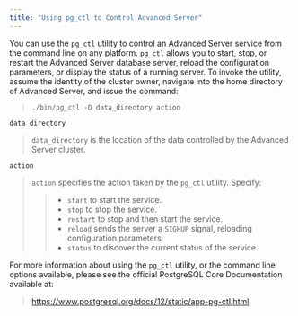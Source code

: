 ```yaml
---
title: "Using pg_ctl to Control Advanced Server"
---
```


You can use the `pg_ctl` utility to control an Advanced Server service from the command line on any platform. `pg_ctl` allows you to start, stop, or restart the Advanced Server database server, reload the configuration parameters, or display the status of a running server. To invoke the utility, assume the identity of the cluster owner, navigate into the home directory of Advanced Server, and issue the command:

> `./bin/pg_ctl -D data_directory action`

`data_directory`

> `data_directory` is the location of the data controlled by the Advanced Server cluster.

`action`

> `action` specifies the action taken by the `pg_ctl` utility. Specify:
> 
> >   - `start` to start the service.
> >   - `stop` to stop the service.
> >   - `restart` to stop and then start the service.
> >   - `reload` sends the server a `SIGHUP` signal, reloading configuration parameters
> >   - `status` to discover the current status of the service.

For more information about using the `pg_ctl` utility, or the command line options available, please see the official PostgreSQL Core Documentation available at:

> <https://www.postgresql.org/docs/12/static/app-pg-ctl.html>
